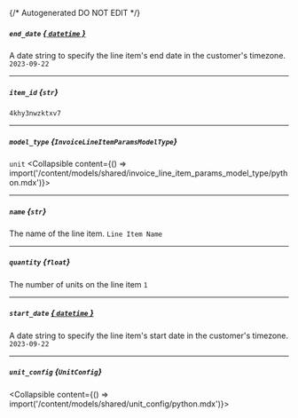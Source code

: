 {/* Autogenerated DO NOT EDIT  */}

##### `end_date` [*{ `datetime` }*](https://docs.python.org/3/library/datetime.html#datetime-objects)
A date string to specify the line item's end date in the customer's timezone.
`2023-09-22`

---
##### `item_id` *{`str`}*
`4khy3nwzktxv7`

---
##### `model_type` *{`InvoiceLineItemParamsModelType`}*
`unit`
<Collapsible content={() => import('/content/models/shared/invoice_line_item_params_model_type/python.mdx')}>
</Collapsible>

---
##### `name` *{`str`}*
The name of the line item.
`Line Item Name`

---
##### `quantity` *{`float`}*
The number of units on the line item
`1`

---
##### `start_date` [*{ `datetime` }*](https://docs.python.org/3/library/datetime.html#datetime-objects)
A date string to specify the line item's start date in the customer's timezone.
`2023-09-22`

---
##### `unit_config` *{`UnitConfig`}*
<Collapsible content={() => import('/content/models/shared/unit_config/python.mdx')}>
</Collapsible>

